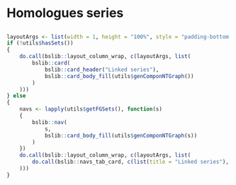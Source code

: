 Homologues series
===
    
##
    
```r
layoutArgs <- list(width = 1, height = "100%", style = "padding-bottom: 10px; padding-right: 10px;")
if (!utils$hasSets())
{
    do.call(bslib::layout_column_wrap, c(layoutArgs, list(
        bslib::card(
            bslib::card_header("Linked series"),
            bslib::card_body_fill(utils$genComponNTGraph())
        )        
    )))
} else
{
    navs <- lapply(utils$getFGSets(), function(s)
    {
        bslib::nav(
            s,
            bslib::card_body_fill(utils$genComponNTGraph(s))
        )
    })
    do.call(bslib::layout_column_wrap, c(layoutArgs, list(
        do.call(bslib::navs_tab_card, c(list(title = "Linked series"), navs))
    )))
}
```
